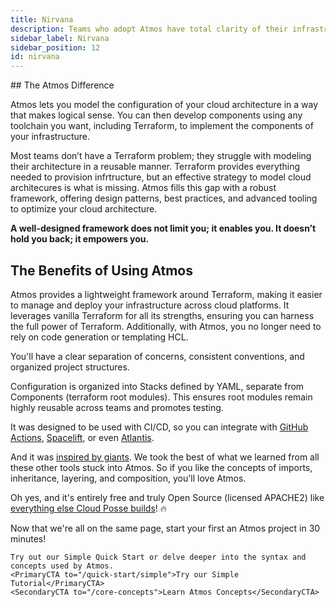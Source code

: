 ```yaml
---
title: Nirvana
description: Teams who adopt Atmos have total clarity of their infrastructure.
sidebar_label: Nirvana
sidebar_position: 12
id: nirvana
---
```


<Intro>
## The Atmos Difference

Atmos lets you model the configuration of your cloud architecture in a way that makes logical sense. 
You can then develop components using any toolchain you want, including Terraform, to implement
the components of your infrastructure. 
</Intro>

Most teams don’t have a Terraform problem; they struggle with modeling their architecture in a reusable manner. Terraform provides everything needed to provision infrtructure, but an effective strategy to model cloud architecures is what is missing. Atmos fills this gap with a robust framework, offering design patterns, best practices, and advanced tooling to optimize your cloud architecture.

**A well-designed framework does not limit you; it enables you. It doesn’t hold you back; it empowers you.**

## The Benefits of Using Atmos

Atmos provides a lightweight framework around Terraform, making it easier to manage and deploy your infrastructure
across cloud platforms. It leverages vanilla Terraform for all its strengths, ensuring you can harness the full power
of Terraform. Additionally, with Atmos, you no longer need to rely on code generation or templating HCL.

You'll have a clear separation of concerns, consistent conventions, and organized project structures.

Configuration is organized into Stacks defined by YAML, separate from Components (terraform root modules).
This ensures root modules remain highly reusable across teams and promotes testing.  

It was designed to be used with CI/CD, so you can integrate with [GitHub Actions](https://atmos.tools/integrations/github-actions), [Spacelift](https://atmos.tools/integrations/spacelift), or even [Atlantis](https://atmos.tools/integrations/atlantis).

And it was [inspired by giants](/reference/alternatives). We took the best of what we learned from all these other tools stuck into Atmos. So if you like the concepts of imports, inheritance, layering, and composition, you'll love Atmos.

Oh yes, and it's entirely free and truly Open Source (licensed APACHE2) like [everything else Cloud Posse builds](https://github.com/cloudposse)! 🔥

<ActionCard>
    Now that we're all on the same page, start your first an Atmos project in 30 minutes!

    Try out our Simple Quick Start or delve deeper into the syntax and concepts used by Atmos.
    <PrimaryCTA to="/quick-start/simple">Try our Simple Tutorial</PrimaryCTA>
    <SecondaryCTA to="/core-concepts">Learn Atmos Concepts</SecondaryCTA>
</ActionCard>
